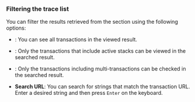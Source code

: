 ### Filtering the trace list

You can filter the results retrieved from the <Cmdname sid="trace_list" className="uitext" /> section using the following options:

<ImgLang img="analysis-hitmap-tx-list-filter.png" desc="TX trace" />

- <Cmdname sid="view_all" className="uitext" />: You can see all transactions in the viewed result.

- <Cmdname sid="active_stack" className="uitext" />: Only the transactions that include active stacks can be viewed in the searched result.

- <Cmdname sid="multi_transaction" className="uitext" />: Only the transactions including multi-transactions can be checked in the searched result.

- **Search URL**: You can search for strings that match the transaction URL. Enter a desired string and then press `Enter` on the keyboard.
